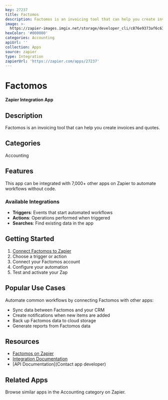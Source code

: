 ```yaml
---
key: 27237
title: Factomos
description: Factomos is an invoicing tool that can help you create invoices and quotes.
image: >-
  https://zapier-images.imgix.net/storage/developer_cli/c876e9373af6c63cbd5d2c8b57a131c6.png?auto=format%2Ccompress&ixlib=python-3.0.0&q=50
hexColor: '#000000'
categories: Accounting
apiUrl: ''
collection: Apps
source: zapier
type: Integration
zapierUrl: 'https://zapier.com/apps/27237'
---
```

# Factomos

**Zapier Integration App**

## Description

Factomos is an invoicing tool that can help you create invoices and quotes.

## Categories

Accounting

## Features

This app can be integrated with 7,000+ other apps on Zapier to automate workflows without code.

### Available Integrations

- **Triggers**: Events that start automated workflows
- **Actions**: Operations performed when triggered
- **Searches**: Find existing data in the app

## Getting Started

1. [Connect Factomos to Zapier](https://zapier.com/apps/27237)
2. Choose a trigger or action
3. Connect your Factomos account
4. Configure your automation
5. Test and activate your Zap

## Popular Use Cases

Automate common workflows by connecting Factomos with other apps:

- Sync data between Factomos and your CRM
- Create notifications when new items are added
- Back up Factomos data to cloud storage
- Generate reports from Factomos data

## Resources

- [Factomos on Zapier](https://zapier.com/apps/27237)
- [Integration Documentation](https://zapier.com/apps/27237/integrations)
- [API Documentation](Contact app developer)

## Related Apps

Browse similar apps in the Accounting category on Zapier.
